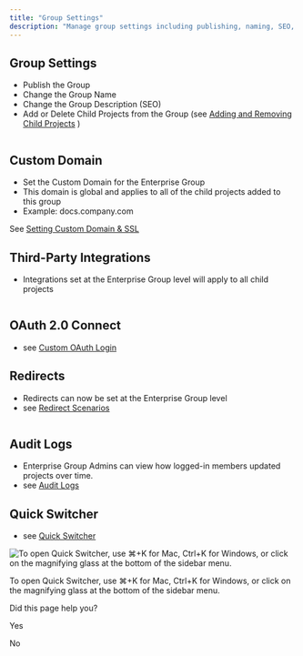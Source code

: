 ```yaml
---
title: "Group Settings"
description: "Manage group settings including publishing, naming, SEO, and child projects."
---
```

## Group Settings

*   Publish the Group
*   Change the Group Name
*   Change the Group Description (SEO)
*   Add or Delete Child Projects from the Group (see [Adding and Removing Child Projects](/ent/docs/adding-and-removing-enterprise-projects)
    )

<img className="block" src="images/files_readme_io/_fb52d6d_ENT_GROUP.png" alt="" />

## Custom Domain

*   Set the Custom Domain for the Enterprise Group
*   This domain is global and applies to all of the child projects added to this group
*   Example: docs.company.com

See [Setting Custom Domain & SSL](/ent/docs/custom-domain-settings)

## Third-Party Integrations

*   Integrations set at the Enterprise Group level will apply to all child projects

<img className="block" src="images/files_readme_io/_a660b40_Screenshot_2023_02_23_at_7.15.18_PM.png" alt="" />

## OAuth 2.0 Connect

*   see [Custom OAuth Login](/ent/docs/getting-started-with-custom-authentication)
    

## Redirects

*   Redirects can now be set at the Enterprise Group level
*   see [Redirect Scenarios](https://docs.readme.com/main/docs/redirect-scenarios)
    

<img className="block" src="images/files_readme_io/_6100370_Screenshot_2023_02_23_at_7.16.01_PM.png" alt="" />

## Audit Logs

*   Enterprise Group Admins can view how logged-in members updated projects over time.
*   see [Audit Logs](/ent/docs/audit-logs)
    

## Quick Switcher

*   see [Quick Switcher](https://docs.readme.com/main/docs/quick-switcher)
    

<img className="block" src="images/files_readme_io/_f80baa8_search_in_ent_group.png" alt="To open Quick Switcher, use ⌘+K for Mac, Ctrl+K for Windows, or click on the magnifying glass at the bottom of the sidebar menu." />

To open Quick Switcher, use ⌘+K for Mac, Ctrl+K for Windows, or click on the magnifying glass at the bottom of the sidebar menu.

Did this page help you?

Yes

No